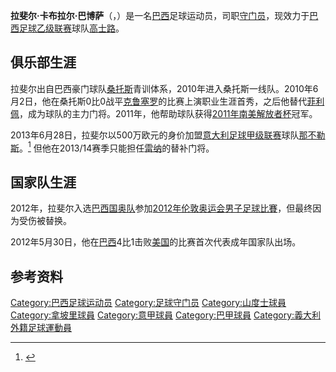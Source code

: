 {{noteta|G1=足球|G2=uefa|G3=南美球會
|1=zh-hans:雷纳;zh-hk:連拿;zh-tw:雷納;
}}

{{Infobox football biography
| name                = 拉斐尔<br>Rafael
| image               = File:Naples_vs_Barcelone_-_Gen%C3%A8ve_-_aout_2014_-_Rafael_Cabral.jpg
| fullname            = Rafael Cabral Barbosa
| birth_date          = {{Birth date and age|1990|5|20|df=y}}
| birth_place         = [[巴西|巴西]][[索罗卡巴|索罗卡巴]]
| position            = [[守门员_(足球)|守门员]]
| height              = {{height|m=1.86}}
| currentclub         = [[高士路體育會|高士路]]
| clubnumber          = -
| youthyears1         = 2003–2010
| youthclubs1         = [[桑托斯足球俱乐部|桑托斯]]
| years1              = 2010–2013
| clubs1              = [[桑托斯足球俱乐部|桑托斯]]
| caps1               = 89
| goals1              = 0
| years2              = 2013–2018
| clubs2              = [[那不勒斯足球俱乐部|那不勒斯]]
| caps2               = 32
| goals2              = 0
| years3              = 2018–2019
| clubs3              = [[桑普多利亚足球俱乐部|桑普多利亚]]
| caps3               = 2
| goals3              = 0
| years4              = 2019–2022
| clubs4              = [[雷丁足球俱乐部|雷丁]]
| caps4               = 95
| goals4              = 0
| years5              = 2022–
| clubs5              = [[高士路體育會|高士路]]
| caps5               = 0
| goals5              = 0
| nationalyears1      = 2012
| nationalteam1       = [[巴西23岁以下国家足球队|巴西国奥队]]
| nationalcaps1       = 4
| nationalgoals1      = 0
| nationalyears2      = 2012
| nationalteam2       = [[巴西国家足球队|巴西]]
| nationalcaps2       = 3
| nationalgoals2      = 0
| pcupdate            = 2022年1月18日
| ntupdate            = 2013年9月1日
}}

'''拉斐尔·卡布拉尔·巴博萨'''（{{lang|pt|'''Rafael Cabral Barbosa'''}}，{{bd|1990年|5月20日|catIdx=Rafael}}）是一名[[巴西|巴西]]足球运动员，司职[[守门员_(足球)|守门员]]，现效力于[[巴西足球乙级联赛|巴西足球乙级联赛]]球队[[高士路體育會|高士路]]。

==俱乐部生涯==
拉斐尔出自巴西豪门球队[[桑托斯足球俱乐部|桑托斯]]青训体系，2010年进入桑托斯一线队。2010年6月2日，他在桑托斯0比0战平[[高士路體育會|克鲁塞罗]]的比赛上演职业生涯首秀，之后他替代[[Felipe_Garcia_dos_Prazeres|菲利佩]]，成为球队的主力门将。2011年，他帮助球队获得[[2011年南美解放者杯|2011年南美解放者杯]]冠军。

2013年6月28日，拉斐尔以500万欧元的身价加盟[[意大利足球甲级联赛|意大利足球甲级联赛]]球队[[那不勒斯足球俱乐部|那不勒斯]]。<ref>{{cite news|title=Santos acerta venda do goleiro Rafael para o Napoli|url=http://br.esporteinterativo.yahoo.com/noticias/santos-acerta-venda-goleiro-rafael-napoli-214600371.html;_ylt=Al8VF5qwFtoSv4hy8U1J5LvJpJ14;_ylu=X3oDMTUzMWdwYTlyBG1pdANMSVNUUyBNaXhlZCBDYXJvdXNlbCBTdG9yeSBUZWFtc0Z1bGwgU0FOVE9TBHBrZwM1NDY4MjNiZS00ZjE2LTMzMjQtYmNlNC04NTE3MzliNTIxMzgEcG9zAzEEc2VjA01lZGlhQkNhcm91c2VsTWl4ZWRMUENBBHZlcgNiY2RmYzQ2MS1lMGI1LTExZTItYWZmZi1kZTY4MDYwNzU4MDU-;_ylg=X3oDMTFlMzVycG9jBGludGwDYnIEbGFuZwNwdC1icgRwc3RhaWQDBHBzdGNhdAMEcHQDc2VjdGlvbnM-;_ylv=3|accessdate=28 June 2013|newspaper=Estadão|date=28 June 2013|deadurl=yes|archiveurl=https://web.archive.org/web/20130630231105/http://br.esporteinterativo.yahoo.com/noticias/santos-acerta-venda-goleiro-rafael-napoli-214600371.html|archivedate=2013年6月30日|df=}}</ref> 但他在2013/14赛季只能担任[[佩佩·雷纳|雷纳]]的替补门将。

==国家队生涯==
2012年，拉斐尔入选[[巴西23岁以下国家足球队|巴西国奥队]]参加[[2012年伦敦奥运会|2012年伦敦奥运会]][[2012年夏季奧林匹克運動會男子足球比賽|男子足球比賽]]，但最终因为受伤被替换。

2012年5月30日，他在[[巴西国家足球队|巴西]]4比1击败[[美国国家足球队|美国]]的比赛首次代表成年国家队出场。

==参考资料==
{{reflist}}

{{DEFAULTSORT:Cabral, Rafael}}
[[Category:巴西足球运动员|Category:巴西足球运动员]]
[[Category:足球守门员|Category:足球守门员]]
[[Category:山度士球員|Category:山度士球員]]
[[Category:拿坡里球員|Category:拿坡里球員]]
[[Category:意甲球員|Category:意甲球員]]
[[Category:巴甲球員|Category:巴甲球員]]
[[Category:義大利外籍足球運動員|Category:義大利外籍足球運動員]]